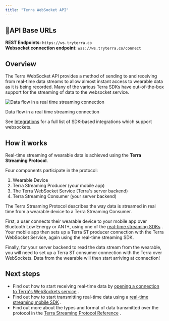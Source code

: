 ```yaml
---
title: "Terra WebSocket API"
---
```

<Info>

## 📘API Base URLs

**REST Endpoints:** `https://ws.tryterra.co`  
**Websocket connection endpoint:** `wss://ws.tryterra.co/connect`

</Info>

## Overview

The Terra WebSocket API provides a method of sending to and receiving from real-time data streams to allow almost instant access to wearable data as it is being recorded. Many of the various Terra SDKs have out-of-the-box support for the streaming of data to the websocket service.

<img className="block" src="images/files_readme_io/_51e8eaf_image.png" alt="Data flow in a real time streaming connection" />

Data flow in a real time streaming connection

See [Integrations](/reference/integrations-1)
 for a full list of SDK-based integrations which support websockets.

## How it works

Real-time streaming of wearable data is achieved using the **Terra Streaming Protocol**.

Four components participate in the protocol:

1.  Wearable Device
2.  Terra Streaming Producer (your mobile app)
3.  The Terra WebSocket Service (Terra's server backend)
4.  Terra Streaming Consumer (your server backend)

The Terra Streaming Protocol describes the way data is streamed in real time from a wearable device to a Terra Streaming Consumer.

First, a user connects their wearable device to your mobile app over Bluetooth Low Energy or ANT+, using one of the [real-time streaming SDKs](/docs/connect-stream)
. Your mobile app then sets up a Terra ST producer connection with the Terra WebSocket Service, again using the real-time streaming SDK.

Finally, for your server backend to read the data stream from the wearable, you will need to set up a Terra ST consumer connection with the Terra over WebSockets. Data from the wearable will then start arriving at connection!

## Next steps

*   Find out how to start receiving real-time data by [opening a connection to Terra's WebSockets service](/docs/terra-streaming-protocol)
    .
*   Find out how to start transmitting real-time data using a [real-time streaming mobile SDK](/docs/connect-stream)
    .
*   Find out more about the types and format of data transmitted over the protocol in the [Terra Streaming Protocol Reference](/reference/terra-streaming-reference)
    .

